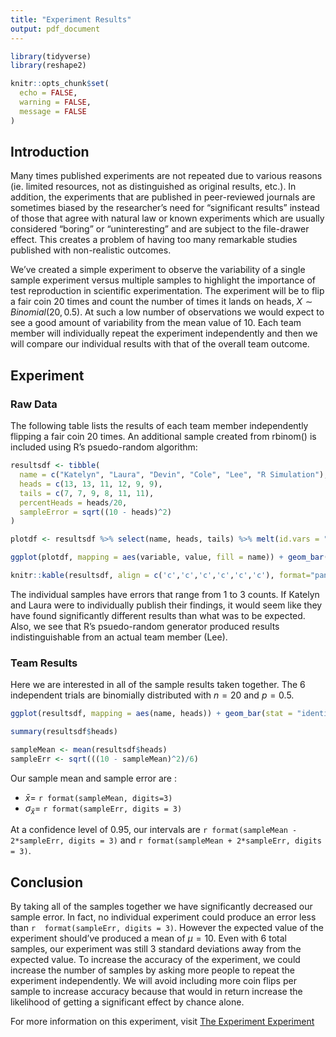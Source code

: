 ```yaml
---
title: "Experiment Results"
output: pdf_document
---
```


```r
library(tidyverse)
library(reshape2)

knitr::opts_chunk$set(
  echo = FALSE,
  warning = FALSE,
  message = FALSE
)

```

## Introduction

Many times published experiments are not repeated due to various reasons (ie. limited resources, not as distinguished as original results, etc.). In addition, the experiments that are published in peer-reviewed journals are sometimes biased by the researcher's need for "significant results" instead of those that agree with natural law or known experiments which are usually considered "boring" or "uninteresting" and are subject to the file-drawer effect. This creates a problem of having too many remarkable studies published with non-realistic outcomes.

We've created a simple experiment to observe the variability of a single sample experiment versus multiple samples to highlight the importance of test reproduction in scientific experimentation. The experiment will be to flip a fair coin 20 times and count the number of times it lands on heads, $X \sim Binomial(20, 0.5)$. At such a low number of observations we would expect to see a good amount of variability from the mean value of 10. Each team member will individually repeat the experiment independently and then we will compare our individual results with that of the overall team outcome.

## Experiment
### Raw Data

The following table lists the results of each team member independently flipping a fair coin 20 times. An additional sample created from rbinom() is included using R's psuedo-random algorithm:

```r
resultsdf <- tibble(
  name = c("Katelyn", "Laura", "Devin", "Cole", "Lee", "R Simulation"),
  heads = c(13, 13, 11, 12, 9, 9),
  tails = c(7, 7, 9, 8, 11, 11),
  percentHeads = heads/20,
  sampleError = sqrt((10 - heads)^2)
)

plotdf <- resultsdf %>% select(name, heads, tails) %>% melt(id.vars = "name")

ggplot(plotdf, mapping = aes(variable, value, fill = name)) + geom_bar(stat = "identity") + geom_hline(yintercept = 10, colour = "light gray", size = 1) + theme_minimal() + facet_wrap(~name) + theme(legend.position = "right", strip.text.x = element_blank())

knitr::kable(resultsdf, align = c('c','c','c','c','c','c'), format="pandoc", caption = "Summary of Results")
```


The individual samples have errors that range from 1 to 3 counts. If Katelyn and Laura were to individually publish their findings, it would seem like they have found significantly different results than what was to be expected. Also, we see that R's psuedo-random generator produced results indistinguishable from an actual team member (Lee).

### Team Results

Here we are interested in all of the sample results taken together. The 6 independent trials are binomially distributed with $n = 20$ and $p= 0.5$.

```r
ggplot(resultsdf, mapping = aes(name, heads)) + geom_bar(stat = "identity", fill = "steelblue") + labs(x=NULL, y="Number of Heads", title = "Head Counts per Sample") + geom_hline(yintercept = 10, colour = "light gray", size = 1) + theme_minimal()

summary(resultsdf$heads)

sampleMean <- mean(resultsdf$heads)
sampleErr <- sqrt(((10 - sampleMean)^2)/6)
```

Our sample mean and sample error are :

* $\bar{x}=$ `r format(sampleMean, digits=3)`  
* $\sigma_{\bar{x}} =$ `r format(sampleErr, digits = 3)`

At a confidence level of 0.95, our intervals are `r format(sampleMean - 2*sampleErr, digits = 3)` and `r format(sampleMean + 2*sampleErr, digits = 3)`.

## Conclusion

By taking all of the samples together we have significantly decreased our sample error. In fact, no individual experiment could produce an error less than `r  format(sampleErr, digits = 3)`. However the expected value of the experiment should've produced a mean of $\mu = 10$. Even with 6 total samples, our experiment was still 3 standard deviations away from the expected value. To increase the accuracy of the experiment, we could increase the number of samples by asking more people to repeat the experiment independently. We will avoid including more coin flips per sample to increase accuracy because that would in return increase the likelihood of getting a significant effect by chance alone.

For more information on this experiment, visit [The Experiment Experiment](http://www.npr.org/sections/money/2016/01/15/463237871/episode-677-the-experiment-experiment)


